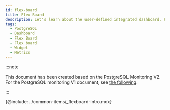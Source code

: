 ```yaml
---
id: flex-board
title: Flex Board
description: Let's learn about the user-defined integrated dashboard, Flex board.
tags:
  - PostgreSQL
  - Dashboard
  - Flex Board
  - Flex board
  - Widget
  - Metrics
---
```


:::note

This document has been created based on the PostgreSQL Monitoring V2. For the PostgreSQL monitoring V1 document, see [the following](../postgresql-v1/flex-board).

:::

{@include: ../common-items/_flexboard-intro.mdx}
